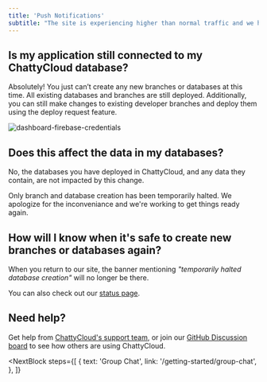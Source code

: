 ```yaml
---
title: 'Push Notifications'
subtitle: "The site is experiencing higher than normal traffic and we have temporarily halted database creation."
---
```


## Is my application still connected to my ChattyCloud database?
Absolutely! You just can’t create any new branches or databases at this time. All existing databases and branches are still deployed. Additionally, you can still make changes to existing developer branches and deploy them using the deploy request feature.

![dashboard-firebase-credentials](/img/docs/dashboard-fcm-credentials.png)

## Does this affect the data in my databases?
No, the databases you have deployed in ChattyCloud, and any data they contain, are not impacted by this change.

Only branch and database creation has been temporarily halted. We apologize for the inconveniance and we're working to get things ready again. 

## How will I know when it's safe to create new branches or databases again?
When you return to our site, the banner mentioning _"temporarily halted database creation"_ will no longer be there.

You can also check out our [status page](http://chatty-cloud.freshstatus.io/).

## Need help?
Get help from [ChattyCloud's support team](https://www.chatty-cloud.com/support), or join our [GitHub Discussion board](https://github.com/chatty-cloud/beta/discussions) to see how others are using ChattyCloud.
 
<NextBlock
  steps={[
    {
      text: 'Group Chat',
      link: '/getting-started/group-chat',
    },
  ]}
></NextBlock>
